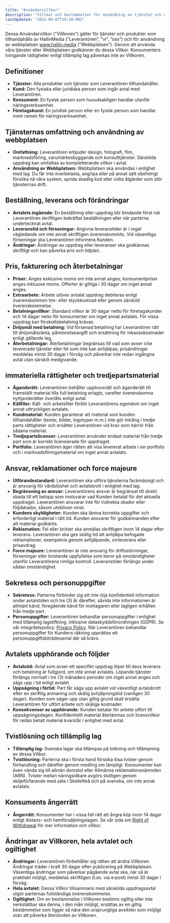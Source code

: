 ```yaml
---
title: "Användarvillkor"
description: "Villkor och bestämmelser för användning av tjänster och webbplats."
lastUpdated: "2025-09-07T19:20:00Z"
---
```

Dessa Användarvillkor ("Villkoren") gäller för tjänster och produkter som tillhandahålls av HallinMedia (”Leverantören”, ”vi”, ”oss”) och för användning av webbplatsen www.hallin.media (”Webbplatsen”). Genom att använda våra tjänster eller Webbplatsen godkänner du dessa Villkor. Konsumenters tvingande rättigheter enligt tillämplig lag påverkas inte av Villkoren.

## Definitioner

- **Tjänster:** Alla produkter och tjänster som Leverantören tillhandahåller.
- **Kund:** Den fysiska eller juridiska person som ingår avtal med Leverantören.
- **Konsument:** En fysisk person som huvudsakligen handlar utanför näringsverksamhet.
- **Företagskund:** En juridisk person eller en fysisk person som handlar inom ramen för näringsverksamhet.

## Tjänsternas omfattning och användning av webbplatsen

- **Omfattning:** Leverantören erbjuder design, fotografi, film, marknadsföring, varumärkesbyggande och konsulttjänster. Särskilda uppdrag kan omfattas av kompletterande villkor i avtal.
- **Användning av Webbplatsen:** Webbplatsen ska användas i enlighet med lag. Du får inte överbelasta, angripa eller på annat sätt obehörigt försöka nå våra system, sprida skadlig kod eller vidta åtgärder som stör tjänsternas drift.

## Beställning, leverans och förändringar

- **Avtalets ingående:** En beställning eller uppdrag blir bindande först när Leverantören skriftligen bekräftat beställningen eller när parterna undertecknat avtal.
- **Leveranstid och förseningar:** Angivna leveranstider är i regel vägledande om inte annat skriftligen överenskommits. Vid väsentliga förseningar ska Leverantören informera Kunden.
- **Ändringar:** Ändringar av uppdrag eller leveranser ska godkännas skriftligt och kan påverka pris och tidplan.

## Pris, fakturering och återbetalningar

- **Priser:** Anges exklusive moms om inte annat anges; konsumentpriser anges inklusive moms. Offerter är giltiga i 30 dagar om inget annat anges.
- **Extraarbete:** Arbete utöver avtalat uppdrag debiteras enligt överenskommen tim- eller styckkostnad eller genom särskild överenskommelse.
- **Betalningsvillkor:** Standard villkor är 30 dagar netto för företagskunder och 14 dagar netto för konsumenter om inget annat avtalats. För vissa uppdrag kan förskottsbetalning krävas.
- **Dröjsmål med betalning:** Vid försenad betalning har Leverantören rätt till dröjsmålsränta, påminnelseavgift och ersättning för inkassokostnader enligt gällande lag.
- **Återbetalningar:** Återbetalningar begränsas till vad som avser icke levererade tjänster eller fel som inte kan avhjälpas; prisändringar meddelas minst 30 dagar i förväg och påverkar inte redan ingångna avtal utan särskilt medgivande.

## immateriella rättigheter och tredjepartsmaterial

- **Äganderätt:** Leverantören behåller upphovsrätt och äganderätt till framställt material tills full betalning erlagts, varefter överenskomna nyttjanderätter överlåts enligt avtal.
- **Källfiler:** Käll- och arbetsfiler förblir Leverantörens egendom om inget annat uttryckligen avtalats.
- **Kundmaterial:** Kunden garanterar att material som kunden tillhandahåller (texter, bilder, logotyper m.m.) inte gör intrång i tredje parts rättigheter och ersätter Leverantören vid krav som härrör från sådana material.
- **Tredjepartslicenser:** Leverantören använder endast material från tredje part som är korrekt licensierade för uppdraget.
- **Portfolio:** Leverantören äger rätten att visa levererat arbete i sin portfolio och i marknadsföringsmaterial om inget annat avtalats.

## Ansvar, reklamationer och force majeure

- **Utförandestandard:** Leverantören ska utföra tjänsterna fackmässigt och är ansvarig för vårdslöshet och avtalsbrott i enlighet med lag.
- **Begränsning av ansvar:** Leverantörens ansvar är begränsat till direkt skada till ett belopp som motsvarar vad Kunden betalat för det aktuella uppdraget. Leverantören ansvarar inte för indirekta skador eller följdskador, såsom utebliven vinst.
- **Kundens skyldigheter:** Kunden ska lämna korrekta uppgifter och erforderligt material i rätt tid. Kunden ansvarar för godkännanden efter att material godkänts.
- **Reklamation:** Fel eller brister ska anmälas skriftligen inom 14 dagar efter leverans. Leverantören ska ges skälig tid att avhjälpa befogade reklamationer, exempelvis genom avhjälpande, omleverans eller prisavdrag.
- **Force majeure:** Leverantören är inte ansvarig för driftsstörningar, förseningar eller bristande uppfyllelse som beror på omständigheter utanför Leverantörens rimliga kontroll. Leveranstider förlängs under sådan omständighet.

## Sekretess och personuppgifter

- **Sekretess:** Parterna förbinder sig att inte röja konfidentiell information under avtalstiden och tre (3) år därefter, såvida inte informationen är allmänt känd, föregående känd för mottagaren eller lagligen erhållen från tredje part.
- **Personuppgifter:** Leverantören behandlar personuppgifter i enlighet med tillämplig lagstiftning, inklusive dataskyddsförordningen (GDPR). Se vår integritetspolicy: [Privacy Policy](/legal/privacy-policy). När Leverantören behandlar personuppgifter för Kundens räkning upprättas ett personuppgiftsbiträdesavtal där så krävs.

## Avtalets upphörande och följder

- **Avtalstid:** Avtal som avser ett specifikt uppdrag löper till dess leverans och betalning är fullgjord, om inte annat avtalats. Löpande tjänster förlängs normalt i tre (3) månaders perioder om inget annat anges och sägs upp i tid enligt avtalet.
- **Uppsägning i förtid:** Part får säga upp avtalet vid väsentligt avtalsbrott efter en skriftlig anmaning och skälig avhjälpningstid (vanligen 30 dagar). Kunden som säger upp utan giltig grund skall ersätta Leverantören för utfört arbete och skäliga kostnader.
- **Konsekvenser av upphörande:** Kunden betalar för arbete utfört till uppsägningsdagen. Konfidentiellt material återlämnas och licensvillkor för redan betalt material kvarstår i enlighet med avtal.

## Tvistlösning och tillämplig lag

- **Tillämplig lag:** Svenska lagar ska tillämpas på tolkning och tillämpning av dessa Villkor.
- **Tvistlösning:** Parterna ska i första hand försöka lösa tvister genom förhandling och därefter genom medling om lämpligt. Konsumenter kan även vända sig till allmän domstol eller Allmänna reklamationsnämnden (ARN). Tvister mellan näringsidkare avgörs slutligen genom skiljeförfarande med säte i Skellefteå och på svenska, om inte annat avtalats.

## Konsuments ångerrätt

- **Ångerrätt:** Konsumenter har i vissa fall rätt att ångra köp inom 14 dagar enligt distans- och hemförsäljningslagen. Se vår sida om [Right of Withdrawal](/legal/right-of-withdrawal) för mer information och villkor.

## Ändringar av Villkoren, hela avtalet och ogiltighet

- **Ändringar:** Leverantören förbehåller sig rätten att ändra Villkoren. Ändringar träder i kraft 30 dagar efter publicering på Webbplatsen. Väsentliga ändringar som påverkar pågående avtal ska, när så är praktiskt möjligt, meddelas skriftligen (t.ex. via e‑post) minst 30 dagar i förväg.
- **Hela avtalet:** Dessa Villkor tillsammans med särskilda uppdragsavtal utgör parternas fullständiga överenskommelse.
- **Ogiltighet:** Om en bestämmelse i Villkoren bedöms ogiltig eller inte verkställbar ska denna, i den mån möjligt, ersättas av en giltig bestämmelse som ligger så nära den ursprungliga avsikten som möjligt utan att påverka återstoden av Villkoren.
